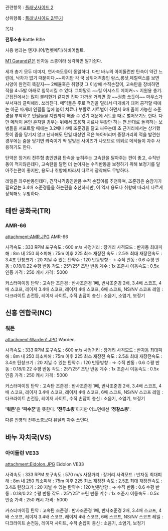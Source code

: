 관련항목 : [[플래닛사이드 2]]

상위항목 : [[플래닛사이드 2/무기]]

[[목차]]

'''전투소총'''
Battle Rifle

사용 병과는 엔지니어/컴벳메딕/헤비어썰트.

[[M1 Garand]]같은 반자동 소총이라 생각하면 알기쉽다.

세개 총기 모두 데미지, 연사속도등이 동일하다.
다만 바누의 아이돌런만 탄속이 약간 느린데, 낙차가 없기 때문이다.~~하지만 각 국 상위저격총인 람스,롱샷,페럴렉스를 보면 사양이 완전히 똑같지~~
2배율혹은 취향것 그 이상에 수직손잡이, 고속탄을 장비하면 적을 4~5발 아래로 침묵시킬 수 있다.
그야말로 ~~킬 어시스트 메이커~~ 지원용 총기.
근접전에서는 많이 불리한거 같지만 진짜 가까운 거리면 걍 ~~권총 쏘듯이~~ 마우스가 부서져라 클릭해라. 쓰러진다.
메딕들은 주로 적진을 멀리서 따개비가 돼어 공격할 때에는 아군 따개비 인필들 옆에 붙어 치료나 부활로 서트벌이 하면서 6배 줌이 가능한 조준경을 부착하고 인필들을 지원까지 해줄 수 있기 때문에 서트를 때로 벌어오기도 한다.
다만 메딕이 본인 혼자일 경우는 뒤에서 조용히 치료나 부활만 하는 편.반대로 돌격하는 보병들을 서포트할 때에는 3.2배나 4배 조준경을 달고 싸우는데 초 근거리에서는 상기했듯이 줌을 당기지 않고 난사해도 단일 대상인 적은 녹아버리며 중장거리의 적을 발견한 경우에는 줌을 당기면 쏴죽이기 딱 알맞은 사이즈가 나오므로 의외로 메딕들이 자주 사용하기도 한다.

탄약은 장거리 전투형 총인만큼 탄속을 높혀주는 고속탄을 달아주는 편이 좋고, 수직반동이 적지않은데다, 고속탄을 달면 더 높아지는 수직반동을 보정하기 위해 보정기를 달아주는편이 좋지만, 용도나 취향에 따라서 다르게 장착해도 무방하다.

레일은 좌우반동인데다, 견착사격총인만큼 수직 손잡이를 추천하며, 조준경은 숨참기가 필요없는 3.4배 조준경들을 하는편을 추천하지만, 이 역시 용도나 취향에 따라서 다르게 장착해도 무방하다.

== 테란 공화국(TR) ==
=== AMR-66 ===
attachment:AMR.JPG
AMR-66

사격속도 : 333 RPM
포구속도 : 600 m/s
사정거리 : 장거리
사격모드 : 반자동
최대피해 : 8m 내 250
최소피해 : 75m 이후 225
최소 재장전 속도 : 2.5초
최대 재장전속도 : 3.4초
탄창크기 : 20
지닐 수 있는 탄약수 : 120
반동방향 : →
수직 반동 : 0.6
수평 반동 : 0.18/0.22
수평 반동 각도 : 25°/25° 
초탄 반동 계수 : 1x
조준시 이동속도 : 0.5x
인증 가격 : 250
캐시 가격 : 5000

커스터마이징
탄약 : 고속탄
조준경 : 반사조준경 1배, 반사조준경 2배, 3.4배 스코프, 4배 스코프, 레이저 3.4배 스코프, 레이저 4배 스코프, 6배 스코프, NS/NV 스코프
레일 : 다크라이트 손전등, 레이저 사이트, 수직 손잡이
총신 : 소음기, 소염기, 보정기

== 신흥 연합국(NC) ==
=== 워든 ===
attachment:Warden1.JPG
Warden

사격속도 : 333 RPM
포구속도 : 600 m/s
사정거리 : 장거리
사격모드 : 반자동
최대피해 : 8m 내 250
최소피해 : 75m 이후 225
최소 재장전 속도 : 2.5초
최대 재장전속도 : 3.4초
탄창크기 : 20
지닐 수 있는 탄약수 : 120
반동방향 : →
수직 반동 : 0.6
수평 반동 : 0.18/0.22
수평 반동 각도 : 25°/25° 
초탄 반동 계수 : 1x
조준시 이동속도 : 0.5x
인증 가격 : 250
캐시 가격 : 5000

커스터마이징
탄약 : 고속탄
조준경 : 반사조준경 1배, 반사조준경 2배, 3.4배 스코프, 4배 스코프, 레이저 3.4배 스코프, 레이저 4배 스코프, 6배 스코프, NS/NV 스코프
레일 : 다크라이트 손전등, 레이저 사이트, 수직 손잡이
총신 : 소음기, 소염기, 보정기

''' '워든' '''은 ''' '파수꾼' '''을 뜻한다. ''' '전투소총' '''이지만 어느면에선 ''' '정찰소총' '''.

다른 진영의 전투소총보다 유달리 자주 쓰인다.
== 바누 자치국(VS) ==
=== 아이돌런 VE33 ===
attachment:Eidolon.JPG
Eidolon VE33

사격속도 : 333 RPM
포구속도 : 570 m/s
사정거리 : 장거리
사격모드 : 반자동
최대피해 : 8m 내 250
최소피해 : 75m 이후 225
최소 재장전 속도 : 2.5초
최대 재장전속도 : 3.4초
탄창크기 : 20
지닐 수 있는 탄약수 : 120
반동방향 : →
수직 반동 : 0.6
수평 반동 : 0.18/0.22
수평 반동 각도 : 25°/25° 
초탄 반동 계수 : 1x
조준시 이동속도 : 0.5x
인증 가격 : 250
캐시 가격 : 5000

커스터마이징
탄약 : 고속탄
조준경 : 반사조준경 1배, 반사조준경 2배, 3.4배 스코프, 4배 스코프, 레이저 3.4배 스코프, 레이저 4배 스코프, 6배 스코프, NS/NV 스코프
레일 : 다크라이트 손전등, 레이저 사이트, 수직 손잡이
총신 : 소음기, 소염기, 보정기
